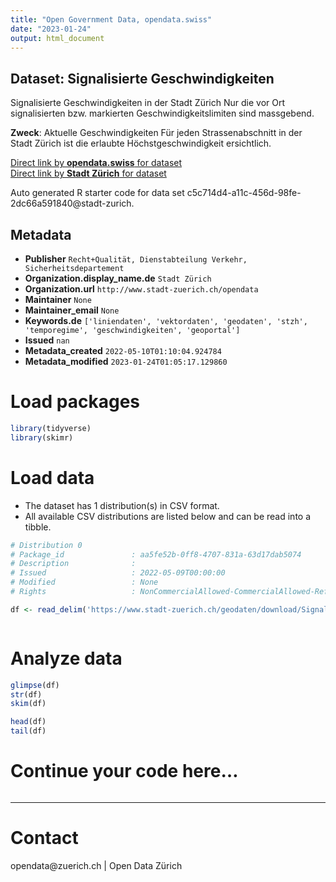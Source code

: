 ```yaml
---
title: "Open Government Data, opendata.swiss"
date: "2023-01-24"
output: html_document
---
```


## Dataset: Signalisierte Geschwindigkeiten

Signalisierte Geschwindigkeiten in der Stadt Zürich
Nur die vor Ort signalisierten bzw. markierten Geschwindigkeitslimiten sind massgebend.

**Zweck**: Aktuelle Geschwindigkeiten
Für jeden Strassenabschnitt in der Stadt Zürich ist die erlaubte Höchstgeschwindigkeit ersichtlich.

[Direct link by **opendata.swiss** for dataset](https://opendata.swiss/de/dataset/signalisierte-geschwindigkeiten)<br>
[Direct link by **Stadt Zürich** for dataset](https://data.stadt-zuerich.ch/dataset/geo_signalisierte_geschwindigkeiten)

Auto generated R starter code for data set c5c714d4-a11c-456d-98fe-2dc66a591840@stadt-zurich.

## Metadata

- **Publisher** `Recht+Qualität, Dienstabteilung Verkehr, Sicherheitsdepartement`
- **Organization.display_name.de** `Stadt Zürich`
- **Organization.url** `http://www.stadt-zuerich.ch/opendata`
- **Maintainer** `None`
- **Maintainer_email** `None`
- **Keywords.de** `['liniendaten', 'vektordaten', 'geodaten', 'stzh', 'temporegime', 'geschwindigkeiten', 'geoportal']`
- **Issued** `nan`
- **Metadata_created** `2022-05-10T01:10:04.924784`
- **Metadata_modified** `2023-01-24T01:05:17.129860`


# Load packages

```r

library(tidyverse)
library(skimr)

```

# Load data

-   The dataset has 1 distribution(s) in CSV format.
-   All available CSV distributions are listed below and can be read into a tibble.

```r

# Distribution 0
# Package_id               : aa5fe52b-0ff8-4707-831a-63d17dab5074
# Description              : 
# Issued                   : 2022-05-09T00:00:00
# Modified                 : None
# Rights                   : NonCommercialAllowed-CommercialAllowed-ReferenceNotRequired

df <- read_delim('https://www.stadt-zuerich.ch/geodaten/download/Signalisierte_Geschwindigkeiten?format=10008')



```

# Analyze data

```r

glimpse(df)
str(df)
skim(df)

head(df)
tail(df)

```

# Continue your code here...

```r

```

------------------------------------------------------------------------

# Contact

opendata@zuerich.ch | Open Data Zürich
